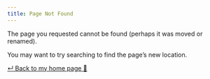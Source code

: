---
title: Page Not Found
---

The page you requested cannot be found (perhaps it was moved or renamed).

You may want to try searching to find the page's new location.

[↵ Back to my home page 🥳](index.qmd)